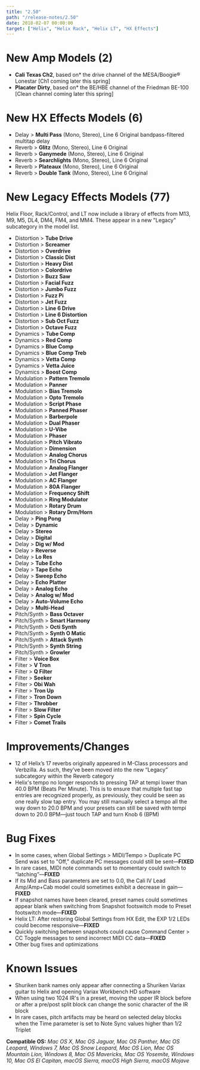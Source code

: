 ```yaml
---
title: "2.50"
path: "/release-notes/2.50"
date: 2018-02-07 00:00:00
target: ["Helix", "Helix Rack", "Helix LT", "HX Effects"]
---
```


# New Amp Models (2)
- **Cali Texas Ch2**, based on* the drive channel of the MESA/Boogie® Lonestar [Ch1 coming later this spring]
- **Placater Dirty**, based on* the BE/HBE channel of the Friedman BE-100 [Clean channel coming later this spring] 

# New HX Effects Models (6)
- Delay > **Multi Pass** (Mono, Stereo), Line 6 Original bandpass-filtered multitap delay
- Reverb > **Glitz** (Mono, Stereo), Line 6 Original
- Reverb > **Ganymede** (Mono, Stereo), Line 6 Original
- Reverb > **Searchlights** (Mono, Stereo), Line 6 Original
- Reverb > **Plateaux** (Mono, Stereo), Line 6 Original
- Reverb > **Double Tank** (Mono, Stereo), Line 6 Original

# New Legacy Effects Models (77)
Helix Floor, Rack/Control, and LT now include a library of effects from M13, M9, M5, DL4, DM4, FM4, and MM4. These appear in a new "Legacy" subcategory in the model list.
- Distortion > **Tube Drive**
- Distortion > **Screamer**
- Distortion > **Overdrive**
- Distortion > **Classic Dist**
- Distortion > **Heavy Dist**
- Distortion > **Colordrive**
- Distortion > **Buzz Saw**
- Distortion > **Facial Fuzz**
- Distortion > **Jumbo Fuzz**
- Distortion > **Fuzz Pi**
- Distortion > **Jet Fuzz**
- Distortion > **Line 6 Drive**
- Distortion > **Line 6 Distortion**
- Distortion > **Sub Oct Fuzz**
- Distortion > **Octave Fuzz**
- Dynamics > **Tube Comp**
- Dynamics > **Red Comp**
- Dynamics > **Blue Comp**
- Dynamics > **Blue Comp Treb**
- Dynamics > **Vetta Comp**
- Dynamics > **Vetta Juice**
- Dynamics > **Boost Comp**
- Modulation > **Pattern Tremolo**
- Modulation > **Panner**
- Modulation > **Bias Tremolo**
- Modulation > **Opto Tremolo**
- Modulation > **Script Phase**
- Modulation > **Panned Phaser**
- Modulation > **Barberpole**
- Modulation > **Dual Phaser**
- Modulation > **U-Vibe**
- Modulation > **Phaser**
- Modulation > **Pitch Vibrato**
- Modulation > **Dimension**
- Modulation > **Analog Chorus**
- Modulation > **Tri Chorus**
- Modulation > **Analog Flanger**
- Modulation > **Jet Flanger**
- Modulation > **AC Flanger**
- Modulation > **80A Flanger**
- Modulation > **Frequency Shift**
- Modulation > **Ring Modulator**
- Modulation > **Rotary Drum**
- Modulation > **Rotary Drm/Horn**
- Delay > **Ping Pong**
- Delay > **Dynamic**
- Delay > **Stereo**
- Delay > **Digital**
- Delay > **Dig w/ Mod**
- Delay > **Reverse**
- Delay > **Lo Res**
- Delay > **Tube Echo**
- Delay > **Tape Echo**
- Delay > **Sweep Echo**
- Delay > **Echo Platter**
- Delay > **Analog Echo**
- Delay > **Analog w/ Mod**
- Delay > **Auto-Volume Echo**
- Delay > **Multi-Head**
- Pitch/Synth > **Bass Octaver**
- Pitch/Synth > **Smart Harmony**
- Pitch/Synth > **Octi Synth**
- Pitch/Synth > **Synth O Matic**
- Pitch/Synth > **Attack Synth**
- Pitch/Synth > **Synth String**
- Pitch/Synth > **Growler**
- Filter > **Voice Box**
- Filter > **V Tron**
- Filter > **Q Filter**
- Filter > **Seeker**
- Filter > **Obi Wah**
- Filter > **Tron Up**
- Filter > **Tron Down**
- Filter > **Throbber**
- Filter > **Slow Filter**
- Filter > **Spin Cycle**
- Filter > **Comet Trails**

# Improvements/Changes
- 12 of Helix’s 17 reverbs originally appeared in M-Class processors and Verbzilla. As such, they’ve been moved into the new “Legacy” subcategory within the Reverb category
- Helix's tempo no longer responds to pressing TAP at tempi lower than 40.0 BPM (Beats Per Minute). This is to ensure that multiple fast tap entries are recognized properly, as previously, they could be seen as one really slow tap entry. You may still manually select a tempo all the way down to 20.0 BPM and your presets can still be saved with tempi down to 20.0 BPM—just touch TAP and turn Knob 6 (BPM)

# Bug Fixes
- In some cases, when Global Settings > MIDI/Tempo > Duplicate PC Send was set to "Off," duplicate PC messages could still be sent—**FIXED**
- In rare cases, MIDI note commands set to momentary could switch to “latching”—**FIXED**
- If its Mid and Bass parameters are set to 0.0, the Cali IV Lead Amp/Amp+Cab model could sometimes exhibit a decrease in gain—**FIXED**
- If snapshot names have been cleared, preset names could sometimes appear blank when switching from Snapshot footswitch mode to Preset footswitch mode—**FIXED**
- Helix LT: After restoring Global Settings from HX Edit, the EXP 1/2 LEDs could become responsive—**FIXED**
- Quickly switching between snapshots could cause Command Center > CC Toggle messages to send incorrect MIDI CC data—**FIXED**
- Other bug fixes and optimizations

# Known Issues
- Shuriken bank names only appear after connecting a Shuriken Variax guitar to Helix and opening Variax Workbench HD software
- When using two 1024 IR's in a preset, moving the upper IR block before or after a pre/post split block can change the sonic character of the IR block
- In rare cases, pitch artifacts may be heard on selected delay blocks when the Time parameter is set to Note Sync values higher than 1/2 Triplet

**Compatible OS:** *Mac OS X, Mac OS Jaguar, Mac OS Panther, Mac OS Leopard, Windows 7, Mac OS Snow Leopard, Mac OS Lion, Mac OS Mountain Lion, Windows 8, Mac OS Mavericks, Mac OS Yosemite, Windows 10, Mac OS El Capitan, macOS Sierra, macOS High Sierra, macOS Mojave*